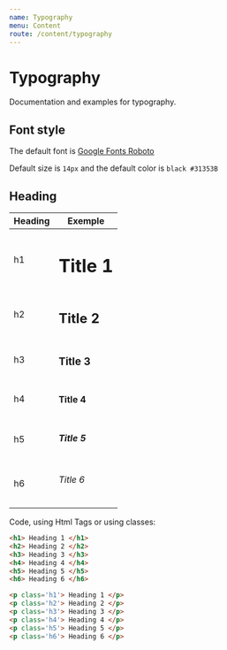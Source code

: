 ```yaml
---
name: Typography
menu: Content
route: /content/typography
---
```


# Typography

Documentation and examples for typography.

## Font style

<p class='mb-3'>
    The default font is <a class='pink' href='https://fonts.google.com/specimen/Roboto' target='_blank'>Google Fonts Roboto</a>
</p>

Default size is `14px` and the default color is `black #31353B`

## Heading

<table class='background-white black p-2 border-radius' style='max-width: 400px'>
    <thead>
        <tr>
            <th>
                Heading
            </th>
            <th>
                Exemple
            </th>
        </tr>
    </thead>
    <tbody>
        <tr>
            <td>
                h1
            </td>
            <td>
                <h1>Title 1</h1>
            </td>
        </tr>
        <tr>
            <td>
                h2
            </td>
            <td>
                <h2>Title 2</h2>
            </td>
        </tr>
        <tr>
            <td>
                h3
            </td>
            <td>
                <h3>Title 3</h3>
            </td>
        </tr>
        <tr>
            <td>
                h4
            </td>
            <td>
                <h4>Title 4</h4>
            </td>
        </tr>
        <tr>
            <td>
                h5
            </td>
            <td>
                <h5>Title 5</h5>
            </td>
        </tr>
        <tr>
            <td>
                h6
            </td>
            <td>
                <h6>Title 6</h6>
            </td>
        </tr>
    </tbody>
</table>

Code, using Html Tags or using classes:

```html
<h1> Heading 1 </h1>
<h2> Heading 2 </h2>
<h3> Heading 3 </h3>
<h4> Heading 4 </h4>
<h5> Heading 5 </h5>
<h6> Heading 6 </h6>
```

```html
<p class='h1'> Heading 1 </p>
<p class='h2'> Heading 2 </p>
<p class='h3'> Heading 3 </p>
<p class='h4'> Heading 4 </p>
<p class='h5'> Heading 5 </p>
<p class='h6'> Heading 6 </p>
```
